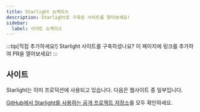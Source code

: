 ```yaml
---
title: Starlight 쇼케이스
description: Starlight로 구축된 사이트를 찾아보세요!
sidebar:
  label: 사이트 쇼케이스
---
```


:::tip[직접 추가하세요!]
Starlight 사이트를 구축하셨나요?
이 페이지에 링크를 추가하여 PR을 열어보세요!
:::

## 사이트


Starlight는 이미 프로덕션에 사용되고 있습니다. 다음은 웹사이트 중 일부입니다.

<ShowcaseSites />

[GitHub에서 Starlight를 사용하는 공개 프로젝트 저장소](https://github.com/withastro/starlight/network/dependents)를 모두 확인하세요.
